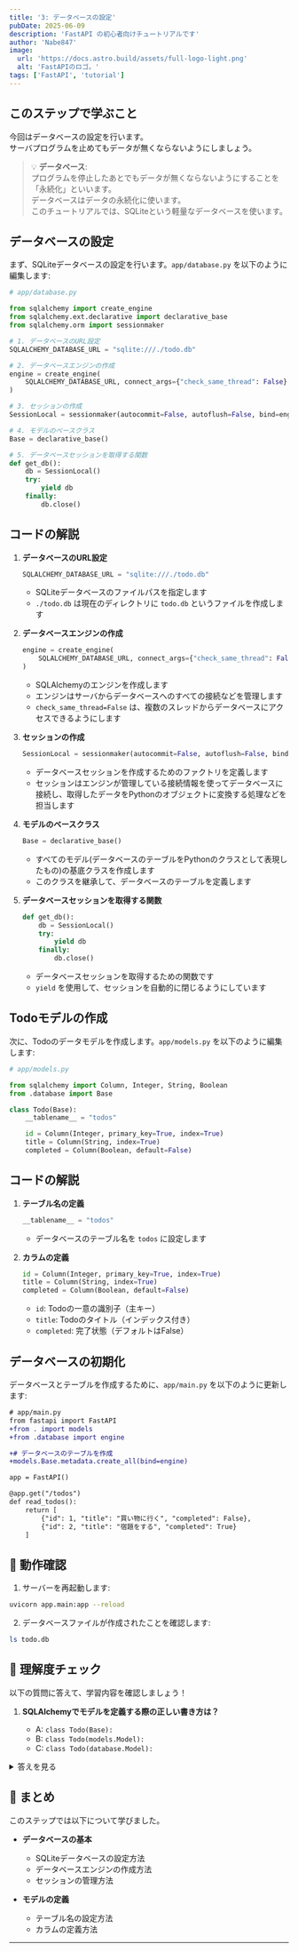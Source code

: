```yaml
---
title: '3: データベースの設定'
pubDate: 2025-06-09
description: 'FastAPI の初心者向けチュートリアルです'
author: 'Nabe847'
image:
  url: 'https://docs.astro.build/assets/full-logo-light.png'
  alt: 'FastAPIのロゴ。'
tags: ['FastAPI', 'tutorial']
---
```


## このステップで学ぶこと

今回はデータベースの設定を行います。  
サーバプログラムを止めてもデータが無くならないようにしましょう。

> 💡 **データベース**:   
> プログラムを停止したあとでもデータが無くならないようにすることを「永続化」といいます。  
> データベースはデータの永続化に使います。  
> このチュートリアルでは、SQLiteという軽量なデータベースを使います。  

## データベースの設定

まず、SQLiteデータベースの設定を行います。`app/database.py` を以下のように編集します:

```python
# app/database.py

from sqlalchemy import create_engine
from sqlalchemy.ext.declarative import declarative_base
from sqlalchemy.orm import sessionmaker

# 1. データベースのURL設定
SQLALCHEMY_DATABASE_URL = "sqlite:///./todo.db"

# 2. データベースエンジンの作成
engine = create_engine(
    SQLALCHEMY_DATABASE_URL, connect_args={"check_same_thread": False}
)

# 3. セッションの作成
SessionLocal = sessionmaker(autocommit=False, autoflush=False, bind=engine)

# 4. モデルのベースクラス
Base = declarative_base()

# 5. データベースセッションを取得する関数
def get_db():
    db = SessionLocal()
    try:
        yield db
    finally:
        db.close()
```

## コードの解説

1. **データベースのURL設定**

   ```python
   SQLALCHEMY_DATABASE_URL = "sqlite:///./todo.db"
   ```

   - SQLiteデータベースのファイルパスを指定します
   - `./todo.db` は現在のディレクトリに `todo.db` というファイルを作成します

2. **データベースエンジンの作成**

   ```python
   engine = create_engine(
       SQLALCHEMY_DATABASE_URL, connect_args={"check_same_thread": False}
   )
   ```

   - SQLAlchemyのエンジンを作成します
   - エンジンはサーバからデータベースへのすべての接続などを管理します
   - `check_same_thread=False` は、複数のスレッドからデータベースにアクセスできるようにします

3. **セッションの作成**

   ```python
   SessionLocal = sessionmaker(autocommit=False, autoflush=False, bind=engine)
   ```

   - データベースセッションを作成するためのファクトリを定義します
   - セッションはエンジンが管理している接続情報を使ってデータベースに接続し、取得したデータをPythonのオブジェクトに変換する処理などを担当します

4. **モデルのベースクラス**

   ```python
   Base = declarative_base()
   ```

   - すべてのモデル(データベースのテーブルをPythonのクラスとして表現したもの)の基底クラスを作成します
   - このクラスを継承して、データベースのテーブルを定義します

5. **データベースセッションを取得する関数**

   ```python
   def get_db():
       db = SessionLocal()
       try:
           yield db
       finally:
           db.close()
   ```

   - データベースセッションを取得するための関数です
   - `yield` を使用して、セッションを自動的に閉じるようにしています

## Todoモデルの作成

次に、Todoのデータモデルを作成します。`app/models.py` を以下のように編集します:

```python
# app/models.py

from sqlalchemy import Column, Integer, String, Boolean
from .database import Base

class Todo(Base):
    __tablename__ = "todos"

    id = Column(Integer, primary_key=True, index=True)
    title = Column(String, index=True)
    completed = Column(Boolean, default=False)
```

## コードの解説

1. **テーブル名の定義**

   ```python
   __tablename__ = "todos"
   ```

   - データベースのテーブル名を `todos` に設定します

2. **カラムの定義**

   ```python
   id = Column(Integer, primary_key=True, index=True)
   title = Column(String, index=True)
   completed = Column(Boolean, default=False)
   ```

   - `id`: Todoの一意の識別子（主キー）
   - `title`: Todoのタイトル（インデックス付き）
   - `completed`: 完了状態（デフォルトはFalse）

## データベースの初期化

データベースとテーブルを作成するために、`app/main.py` を以下のように更新します:

```diff lang=python
# app/main.py
from fastapi import FastAPI
+from . import models
+from .database import engine

+# データベースのテーブルを作成
+models.Base.metadata.create_all(bind=engine)

app = FastAPI()

@app.get("/todos")
def read_todos():
    return [
        {"id": 1, "title": "買い物に行く", "completed": False},
        {"id": 2, "title": "宿題をする", "completed": True}
    ]
```

## 🚀 動作確認

1. サーバーを再起動します:

```bash
uvicorn app.main:app --reload
```

2. データベースファイルが作成されたことを確認します:

```bash
ls todo.db
```

## 🎯 理解度チェック

以下の質問に答えて、学習内容を確認しましょう！

1. **SQLAlchemyでモデルを定義する際の正しい書き方は？**

   - A: `class Todo(Base):`
   - B: `class Todo(models.Model):`
   - C: `class Todo(database.Model):`

<details>
<summary>答えを見る</summary>

   **答え: A: `class Todo(Base):`**

   - SQLAlchemyでは、`Base`クラスを継承してモデルを定義します
   - `Base`は`declarative_base()`で作成した基底クラスです
   - 参考: [SQLAlchemy公式ドキュメント](https://docs.sqlalchemy.org/en/14/orm/declarative_tables.html)
</details>

## 📝 まとめ

このステップでは以下について学びました。

- **データベースの基本**

  - SQLiteデータベースの設定方法
  - データベースエンジンの作成方法
  - セッションの管理方法

- **モデルの定義**

  - テーブル名の設定方法
  - カラムの定義方法

--- 